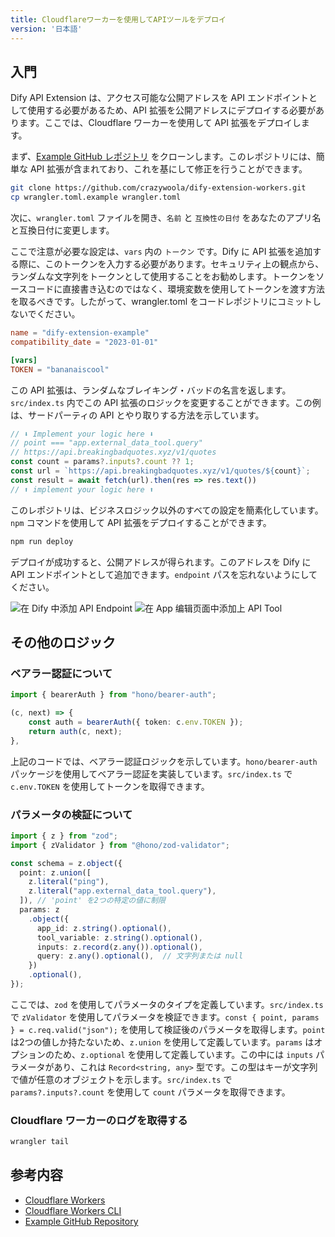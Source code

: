 ```yaml
---
title: Cloudflareワーカーを使用してAPIツールをデプロイ
version: '日本語'
---
```


## 入門

Dify API Extension は、アクセス可能な公開アドレスを API エンドポイントとして使用する必要があるため、API 拡張を公開アドレスにデプロイする必要があります。ここでは、Cloudflare ワーカーを使用して API 拡張をデプロイします。

まず、[Example GitHub レポジトリ](https://github.com/crazywoola/dify-extension-workers) をクローンします。このレポジトリには、簡単な API 拡張が含まれており、これを基にして修正を行うことができます。

```bash
git clone https://github.com/crazywoola/dify-extension-workers.git
cp wrangler.toml.example wrangler.toml
```

次に、`wrangler.toml` ファイルを開き、`名前` と `互換性の日付` をあなたのアプリ名と互換日付に変更します。

ここで注意が必要な設定は、`vars` 内の `トークン` です。Dify に API 拡張を追加する際に、このトークンを入力する必要があります。セキュリティ上の観点から、ランダムな文字列をトークンとして使用することをお勧めします。トークンをソースコードに直接書き込むのではなく、環境変数を使用してトークンを渡す方法を取るべきです。したがって、wrangler.toml をコードレポジトリにコミットしないでください。

```toml
name = "dify-extension-example"
compatibility_date = "2023-01-01"

[vars]
TOKEN = "bananaiscool"
```

この API 拡張は、ランダムなブレイキング・バッドの名言を返します。`src/index.ts` 内でこの API 拡張のロジックを変更することができます。この例は、サードパーティの API とやり取りする方法を示しています。

```typescript
// ⬇️ Implement your logic here ⬇️
// point === "app.external_data_tool.query"
// https://api.breakingbadquotes.xyz/v1/quotes
const count = params?.inputs?.count ?? 1;
const url = `https://api.breakingbadquotes.xyz/v1/quotes/${count}`;
const result = await fetch(url).then(res => res.text())
// ⬆️ implement your logic here ⬆️
```

このレポジトリは、ビジネスロジック以外のすべての設定を簡素化しています。`npm` コマンドを使用して API 拡張をデプロイすることができます。

```bash
npm run deploy
```

デプロイが成功すると、公開アドレスが得られます。このアドレスを Dify に API エンドポイントとして追加できます。`endpoint` パスを忘れないようにしてください。

<Frame caption="Dify に API エンドポイントを追加する">
  <img src="../../../../img/api_extension_edit.png" alt="在 Dify 中添加 API Endpoint" />
</Frame>

<Frame caption="アプリ編集ページに API ツールを追加する">
  <img src="../../../../img/app_tools_edit.png" alt="在 App 编辑页面中添加上 API Tool" />
</Frame>

## その他のロジック

### ベアラー認証について

```typescript
import { bearerAuth } from "hono/bearer-auth";

(c, next) => {
    const auth = bearerAuth({ token: c.env.TOKEN });
    return auth(c, next);
},
```

上記のコードでは、ベアラー認証ロジックを示しています。`hono/bearer-auth` パッケージを使用してベアラー認証を実装しています。`src/index.ts` で `c.env.TOKEN` を使用してトークンを取得できます。

### パラメータの検証について

```typescript
import { z } from "zod";
import { zValidator } from "@hono/zod-validator";

const schema = z.object({
  point: z.union([
    z.literal("ping"),
    z.literal("app.external_data_tool.query"),
  ]), // 'point' を2つの特定の値に制限
  params: z
    .object({
      app_id: z.string().optional(),
      tool_variable: z.string().optional(),
      inputs: z.record(z.any()).optional(),
      query: z.any().optional(),  // 文字列または null
    })
    .optional(),
});

```

ここでは、`zod` を使用してパラメータのタイプを定義しています。`src/index.ts` で `zValidator` を使用してパラメータを検証できます。`const { point, params } = c.req.valid("json");` を使用して検証後のパラメータを取得します。`point` は2つの値しか持たないため、`z.union` を使用して定義しています。`params` はオプションのため、`z.optional` を使用して定義しています。この中には `inputs` パラメータがあり、これは `Record<string, any>` 型です。この型はキーが文字列で値が任意のオブジェクトを示します。`src/index.ts` で `params?.inputs?.count` を使用して `count` パラメータを取得できます。

### Cloudflare ワーカーのログを取得する

```bash
wrangler tail
```

## 参考内容

* [Cloudflare Workers](https://workers.cloudflare.com/)
* [Cloudflare Workers CLI](https://developers.cloudflare.com/workers/cli-wrangler/install-update)
* [Example GitHub Repository](https://github.com/crazywoola/dify-extension-workers)
